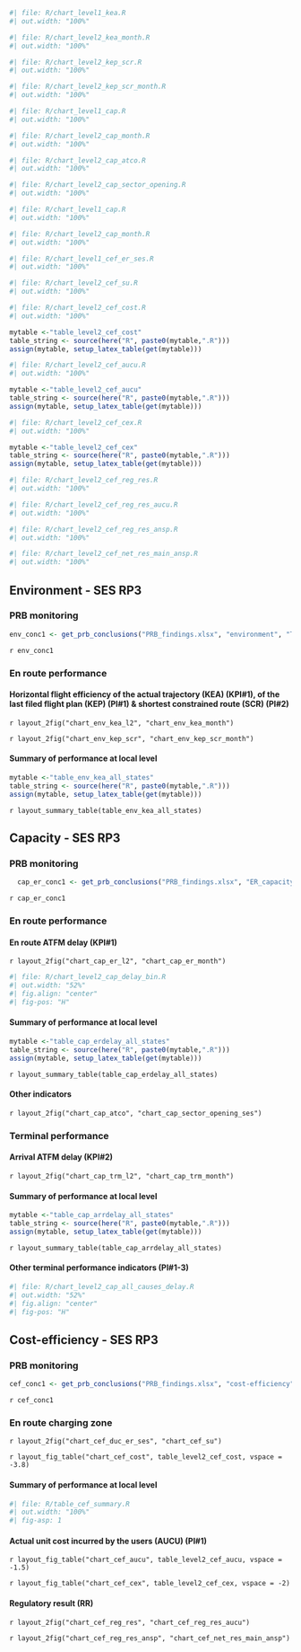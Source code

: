 <!-- ### En route performance -->
<!-- #### Horizontal flight efficiency of the actual trajectory (KEA) (KPI#1), of the last filed flight plan (KEP) (PI#1) & shortest constrained route (SCR) (PI#2) -->

```r
#| file: R/chart_level1_kea.R
#| out.width: "100%"
```

```r
#| file: R/chart_level2_kea_month.R
#| out.width: "100%"
```

```r
#| file: R/chart_level2_kep_scr.R
#| out.width: "100%"
```

```r
#| file: R/chart_level2_kep_scr_month.R
#| out.width: "100%"
```


<!-- ### En route performance -->
<!-- #### En route ATFM delay (KPI#1) -->
```r
#| file: R/chart_level1_cap.R
#| out.width: "100%"
```

```r
#| file: R/chart_level2_cap_month.R
#| out.width: "100%"
```
<!-- #### Other indicators -->

```r
#| file: R/chart_level2_cap_atco.R
#| out.width: "100%"
```

```r
#| file: R/chart_level2_cap_sector_opening.R
#| out.width: "100%"
```

<!-- #### Arrival ATFM delay (KPI#2) -->
```r
#| file: R/chart_level1_cap.R
#| out.width: "100%"
```

```r
#| file: R/chart_level2_cap_month.R
#| out.width: "100%"
```

<!-- En route charging zone -->
```r
#| file: R/chart_level1_cef_er_ses.R
#| out.width: "100%"
```

```r
#| file: R/chart_level2_cef_su.R
#| out.width: "100%"
```

```r
#| file: R/chart_level2_cef_cost.R
#| out.width: "100%"
```

```r
mytable <-"table_level2_cef_cost"
table_string <- source(here("R", paste0(mytable,".R"))) 
assign(mytable, setup_latex_table(get(mytable))) 
```

<!-- AUCU -->
```r
#| file: R/chart_level2_cef_aucu.R
#| out.width: "100%"
```

```r
mytable <-"table_level2_cef_aucu"
table_string <- source(here("R", paste0(mytable,".R"))) 
assign(mytable, setup_latex_table(get(mytable))) 
```

```r
#| file: R/chart_level2_cef_cex.R
#| out.width: "100%"
```

```r
mytable <-"table_level2_cef_cex"
table_string <- source(here("R", paste0(mytable,".R"))) 
assign(mytable, setup_latex_table(get(mytable))) 
```

<!-- regulatory result -->
```r
#| file: R/chart_level2_cef_reg_res.R
#| out.width: "100%"
```

```r
#| file: R/chart_level2_cef_reg_res_aucu.R
#| out.width: "100%"
```

```r
#| file: R/chart_level2_cef_reg_res_ansp.R
#| out.width: "100%"
```

```r
#| file: R/chart_level2_cef_net_res_main_ansp.R
#| out.width: "100%"
```

## Environment - SES RP3

### PRB monitoring
```r
env_conc1 <- get_prb_conclusions("PRB_findings.xlsx", "environment", "Table_Findings_environment")
```

`r env_conc1`

### En route performance

#### Horizontal flight efficiency of the actual trajectory (KEA) (KPI#1), of the last filed flight plan (KEP) (PI#1) & shortest constrained route (SCR) (PI#2)

`r layout_2fig("chart_env_kea_l2", "chart_env_kea_month")`

`r layout_2fig("chart_env_kep_scr", "chart_env_kep_scr_month")`

#### Summary of performance at local level

```r
mytable <-"table_env_kea_all_states"
table_string <- source(here("R", paste0(mytable,".R"))) 
assign(mytable, setup_latex_table(get(mytable))) 
```

`r layout_summary_table(table_env_kea_all_states)`


## Capacity - SES RP3

### PRB monitoring

```r
  cap_er_conc1 <- get_prb_conclusions("PRB_findings.xlsx", "ER_capacity", "Table_Findings_ER_capacity")
```

`r cap_er_conc1`

### En route performance

#### En route ATFM delay (KPI#1)

`r layout_2fig("chart_cap_er_l2", "chart_cap_er_month")`

```r
#| file: R/chart_level2_cap_delay_bin.R
#| out.width: "52%"
#| fig.align: "center"
#| fig-pos: "H"
```

#### Summary of performance at local level

```r
mytable <-"table_cap_erdelay_all_states"
table_string <- source(here("R", paste0(mytable,".R"))) 
assign(mytable, setup_latex_table(get(mytable))) 
```

`r layout_summary_table(table_cap_erdelay_all_states)`

#### Other indicators

`r layout_2fig("chart_cap_atco", "chart_cap_sector_opening_ses")`

### Terminal performance

#### Arrival ATFM delay (KPI#2)

`r layout_2fig("chart_cap_trm_l2", "chart_cap_trm_month")`

#### Summary of performance at local level

```r
mytable <-"table_cap_arrdelay_all_states"
table_string <- source(here("R", paste0(mytable,".R"))) 
assign(mytable, setup_latex_table(get(mytable))) 
```

`r layout_summary_table(table_cap_arrdelay_all_states)`

#### Other terminal performance indicators (PI#1-3)

```r
#| file: R/chart_level2_cap_all_causes_delay.R
#| out.width: "52%"
#| fig.align: "center"
#| fig-pos: "H"
```

## Cost-efficiency - SES RP3

### PRB monitoring

:::: {#concl-cef-duc}
```r
cef_conc1 <- get_prb_conclusions("PRB_findings.xlsx", "cost-efficiency", "Table_Findings_CEFF")
```
::::

`r cef_conc1`

### En route charging zone

`r layout_2fig("chart_cef_duc_er_ses", "chart_cef_su")`

`r layout_fig_table("chart_cef_cost", table_level2_cef_cost, vspace = -3.8)`


#### Summary of performance at local level

:::: {#table-cef-summary}
```r
#| file: R/table_cef_summary.R
#| out.width: "100%"
#| fig-asp: 1
```
::::


#### Actual unit cost incurred by the users (AUCU) (PI#1)

`r layout_fig_table("chart_cef_aucu", table_level2_cef_aucu, vspace = -1.5)`

`r layout_fig_table("chart_cef_cex", table_level2_cef_cex, vspace = -2)`

#### Regulatory result (RR)

`r layout_2fig("chart_cef_reg_res", "chart_cef_reg_res_aucu")`

`r layout_2fig("chart_cef_reg_res_ansp", "chart_cef_net_res_main_ansp")`

```{=tex}
\FloatBarrier % Prevent figures from moving beyond this point
\clearpage
\thispagestyle{empty} % Remove headers and footers from the final page
\begin{center}
\vspace*{\fill} % Center the text vertically
{\fontsize{20pt}{24pt}\selectfont \textbf{End of document}}
\vspace*{\fill}
\end{center}
```
